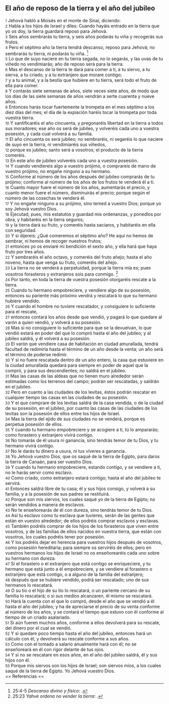 == El año de reposo de la tierra y el año del jubileo ==

{{anchor|1}} <small>1</small> Jehová habló a Moisés en el monte de Sinaí, diciendo:<br>
{{anchor|2}} <small>2</small> Habla a los hijos de Israel y diles: Cuando hayáis entrado en la tierra que yo os doy, la tierra guardará reposo para Jehová.<br>
{{anchor|3}} <small>3</small> Seis años sembrarás tu tierra, y seis años podarás tu viña y recogerás sus frutos.<br>
{{anchor|4}} <small>4</small> Pero el séptimo año la tierra tendrá descanso, reposo para Jehová; no sembrarás tu tierra, ni podarás tu viña. <ref>25:4-5 ''Descanso divino y físico'': {{lib|LU|44|5|8}}.</ref><br>
{{anchor|5}} <small>5</small> Lo que de suyo naciere en tu tierra segada, no lo segarás, y las uvas de tu viñedo no vendimiarás; año de reposo será para la tierra.<br>
{{anchor|6}} <small>6</small> Mas el descanso de la tierra te dará para comer a ti, a tu siervo, a tu sierva, a tu criado, y a tu extranjero que morare contigo;<br>
{{anchor|7}} <small>7</small> y a tu animal, y a la bestia que hubiere en tu tierra, será todo el fruto de ella para comer.<br>
{{anchor|8}} <small>8</small> Y contarás siete semanas de años, siete veces siete años, de modo que los días de las siete semanas de años vendrán a serte cuarenta y nueve años.<br>
{{anchor|9}} <small>9</small> Entonces harás tocar fuertemente la trompeta en el mes séptimo a los diez días del mes; el día de la expiación haréis tocar la trompeta por toda vuestra tierra.<br>
{{anchor|10}} <small>10</small> Y santificaréis el año cincuenta, y pregonaréis libertad en la tierra a todos sus moradores; ese año os será de jubileo, y volveréis cada uno a vuestra posesión, y cada cual volverá a su familia.<br>
{{anchor|11}} <small>11</small> El año cincuenta os será jubileo; no sembraréis, ni segaréis lo que naciere de suyo en la tierra, ni vendimiaréis sus viñedos,<br>
{{anchor|12}} <small>12</small> porque es jubileo; santo será a vosotros; el producto de la tierra comeréis.<br>
{{anchor|13}} <small>13</small> En este año de jubileo volveréis cada uno a vuestra posesión.<br>
{{anchor|14}} <small>14</small> Y cuando vendiereis algo a vuestro prójimo, o comprareis de mano de vuestro prójimo, no engañe ninguno a su hermano.<br>
{{anchor|15}} <small>15</small> Conforme al número de los años después del jubileo comprarás de tu prójimo; conforme al número de los años de los frutos te venderá él a ti.<br>
{{anchor|16}} <small>16</small> Cuanto mayor fuere el número de los años, aumentarás el precio, y cuanto menor fuere el número, disminuirás el precio; porque según el número de las cosechas te venderá él.<br>
{{anchor|17}} <small>17</small> Y no engañe ninguno a su prójimo, sino temed a vuestro Dios; porque yo soy Jehová vuestro Dios.<br>
{{anchor|18}} <small>18</small> Ejecutad, pues, mis estatutos y guardad mis ordenanzas, y ponedlos por obra, y habitaréis en la tierra seguros;<br>
{{anchor|19}} <small>19</small> y la tierra dará su fruto, y comeréis hasta saciaros, y habitaréis en ella con seguridad.<br>
{{anchor|20}} <small>20</small> Y si dijereis: ¿Qué comeremos el séptimo año? He aquí no hemos de sembrar, ni hemos de recoger nuestros frutos;<br>
{{anchor|21}} <small>21</small> entonces yo os enviaré mi bendición el sexto año, y ella hará que haya fruto por tres años.<br>
{{anchor|22}} <small>22</small> Y sembraréis el año octavo, y comeréis del fruto añejo; hasta el año noveno, hasta que venga su fruto, comeréis del añejo.<br>
{{anchor|23}} <small>23</small> La tierra no se venderá a perpetuidad, porque la tierra mía es; pues vosotros forasteros y extranjeros sois para conmigo. <ref>25:23 ''Yahvé ordena no vender la tierra'': {{lib|LU|97|3|2}}.</ref><br>
{{anchor|24}} <small>24</small> Por tanto, en toda la tierra de vuestra posesión otorgaréis rescate a la tierra.<br>
{{anchor|25}} <small>25</small> Cuando tu hermano empobreciere, y vendiere algo de su posesión, entonces su pariente más próximo vendrá y rescatará lo que su hermano hubiere vendido.<br>
{{anchor|26}} <small>26</small> Y cuando el hombre no tuviere rescatador, y consiguiere lo suficiente para el rescate,<br>
{{anchor|27}} <small>27</small> entonces contará los años desde que vendió, y pagará lo que quedare al varón a quien vendió, y volverá a su posesión.<br>
{{anchor|28}} <small>28</small> Mas si no consiguiere lo suficiente para que se la devuelvan, lo que vendió estará en poder del que lo compró hasta el año del jubileo; y al jubileo saldrá, y él volverá a su posesión.<br>
{{anchor|29}} <small>29</small> El varón que vendiere casa de habitación en ciudad amurallada, tendrá facultad de redimirla hasta el término de un año desde la venta; un año será el término de poderse redimir.<br>
{{anchor|30}} <small>30</small> Y si no fuere rescatada dentro de un año entero, la casa que estuviere en la ciudad amurallada quedará para siempre en poder de aquel que la compró, y para sus descendientes; no saldrá en el jubileo.<br>
{{anchor|31}} <small>31</small> Mas las casas de las aldeas que no tienen muro alrededor serán estimadas como los terrenos del campo; podrán ser rescatadas, y saldrán en el jubileo.<br>
{{anchor|32}} <small>32</small> Pero en cuanto a las ciudades de los levitas, éstos podrán rescatar en cualquier tiempo las casas en las ciudades de su posesión.<br>
{{anchor|33}} <small>33</small> Y el que comprare de los levitas saldrá de la casa vendida, o de la ciudad de su posesión, en el jubileo, por cuanto las casas de las ciudades de los levitas son la posesión de ellos entre los hijos de Israel.<br>
{{anchor|34}} <small>34</small> Mas la tierra del ejido de sus ciudades no se venderá, porque es perpetua posesión de ellos.<br>
{{anchor|35}} <small>35</small> Y cuando tu hermano empobreciere y se acogiere a ti, tú lo ampararás; como forastero y extranjero vivirá contigo.<br>
{{anchor|36}} <small>36</small> No tomarás de él usura ni ganancia, sino tendrás temor de tu Dios, y tu hermano vivirá contigo.<br>
{{anchor|37}} <small>37</small> No le darás tu dinero a usura, ni tus víveres a ganancia.<br>
{{anchor|38}} <small>38</small> Yo Jehová vuestro Dios, que os saqué de la tierra de Egipto, para daros la tierra de Canaán, para ser vuestro Dios.<br>
{{anchor|39}} <small>39</small> Y cuando tu hermano empobreciere, estando contigo, y se vendiere a ti, no le harás servir como esclavo.<br>
{{anchor|40}} <small>40</small> Como criado, como extranjero estará contigo; hasta el año del jubileo te servirá.<br>
{{anchor|41}} <small>41</small> Entonces saldrá libre de tu casa; él y sus hijos consigo, y volverá a su familia, y a la posesión de sus padres se restituirá.<br>
{{anchor|42}} <small>42</small> Porque son mis siervos, los cuales saqué yo de la tierra de Egipto; no serán vendidos a manera de esclavos.<br>
{{anchor|43}} <small>43</small> No te enseñorearás de él con dureza, sino tendrás temor de tu Dios.<br>
{{anchor|44}} <small>44</small> Así tu esclavo como tu esclava que tuvieres, serán de las gentes que están en vuestro alrededor; de ellos podréis comprar esclavos y esclavas.<br>
{{anchor|45}} <small>45</small> También podréis comprar de los hijos de los forasteros que viven entre vosotros, y de las familias de ellos nacidos en vuestra tierra, que están con vosotros, los cuales podréis tener por posesión.<br>
{{anchor|46}} <small>46</small> Y los podréis dejar en herencia para vuestros hijos después de vosotros, como posesión hereditaria; para siempre os serviréis de ellos; pero en vuestros hermanos los hijos de Israel no os enseñorearéis cada uno sobre su hermano con dureza.<br>
{{anchor|47}} <small>47</small> Si el forastero o el extranjero que está contigo se enriqueciere, y tu hermano que está junto a él empobreciere, y se vendiere al forastero o extranjero que está contigo, o a alguno de la familia del extranjero;<br>
{{anchor|48}} <small>48</small> después que se hubiere vendido, podrá ser rescatado; uno de sus hermanos lo rescatará.<br>
{{anchor|49}} <small>49</small> O su tío o el hijo de su tío lo rescatará, o un pariente cercano de su familia lo rescatará; o si sus medios alcanzaren, él mismo se rescatará.<br>
{{anchor|50}} <small>50</small> Hará la cuenta con el que lo compró, desde el año que se vendió a él hasta el año del jubileo; y ha de apreciarse el precio de su venta conforme al número de los años, y se contará el tiempo que estuvo con él conforme al tiempo de un criado asalariado.<br>
{{anchor|51}} <small>51</small> Si aún fueren muchos años, conforme a ellos devolverá para su rescate, del dinero por el cual se vendió.<br>
{{anchor|52}} <small>52</small> Y si quedare poco tiempo hasta el año del jubileo, entonces hará un cálculo con él, y devolverá su rescate conforme a sus años.<br>
{{anchor|53}} <small>53</small> Como con el tomado a salario anualmente hará con él; no se enseñoreará en él con rigor delante de tus ojos.<br>
{{anchor|54}} <small>54</small> Y si no se rescatare en esos años, en el año del jubileo saldrá, él y sus hijos con él.<br>
{{anchor|55}} <small>55</small> Porque mis siervos son los hijos de Israel; son siervos míos, a los cuales saqué de la tierra de Egipto. Yo Jehová vuestro Dios.<br>
== Referencias ==

<references />
